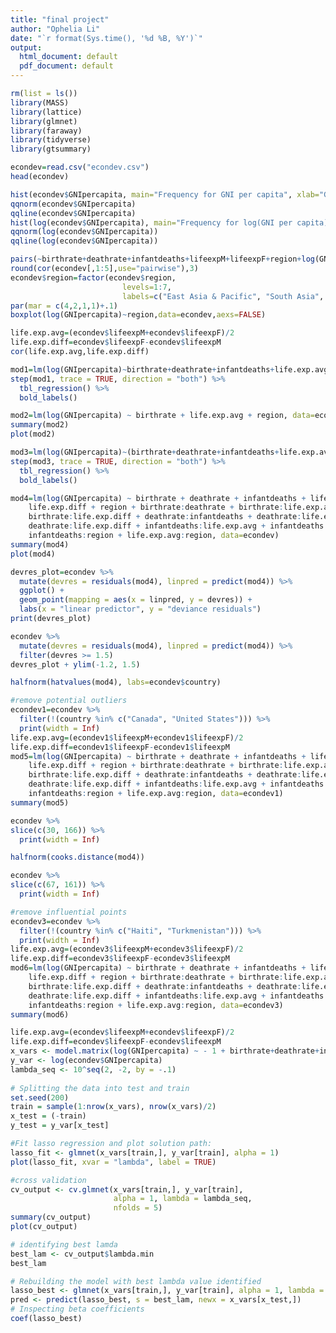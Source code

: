 ```yaml
---
title: "final project"
author: "Ophelia Li"
date: "`r format(Sys.time(), '%d %B, %Y')`"
output:
  html_document: default
  pdf_document: default
---
```


```r
rm(list = ls())
library(MASS)
library(lattice)
library(glmnet)
library(faraway)
library(tidyverse)
library(gtsummary)
```

```r
econdev=read.csv("econdev.csv")
head(econdev)
```

```r
hist(econdev$GNIpercapita, main="Frequency for GNI per capita", xlab="GNI per capita")
qqnorm(econdev$GNIpercapita)
qqline(econdev$GNIpercapita)
hist(log(econdev$GNIpercapita), main="Frequency for log(GNI per capita)", xlab="log(GNI per capita)")
qqnorm(log(econdev$GNIpercapita))
qqline(log(econdev$GNIpercapita))
```

```r
pairs(~birthrate+deathrate+infantdeaths+lifeexpM+lifeexpF+region+log(GNIpercapita),data=econdev)
round(cor(econdev[,1:5],use="pairwise"),3)
econdev$region=factor(econdev$region,
                         levels=1:7,
                         labels=c("East Asia & Pacific", "South Asia", "Europe & Central Asia", "North America", "Latin America", "Middle East & North Africa", "Sub-Saharan Africa"))
par(mar = c(4,2,1,1)+.1)
boxplot(log(GNIpercapita)~region,data=econdev,aexs=FALSE)
```
```r
life.exp.avg=(econdev$lifeexpM+econdev$lifeexpF)/2
life.exp.diff=econdev$lifeexpF-econdev$lifeexpM
cor(life.exp.avg,life.exp.diff)
```

```r
mod1=lm(log(GNIpercapita)~birthrate+deathrate+infantdeaths+life.exp.avg+life.exp.diff+region,data=econdev)
step(mod1, trace = TRUE, direction = "both") %>%
  tbl_regression() %>%
  bold_labels()
```

```r
mod2=lm(log(GNIpercapita) ~ birthrate + life.exp.avg + region, data=econdev)
summary(mod2)
plot(mod2)
```

```r
mod3=lm(log(GNIpercapita)~(birthrate+deathrate+infantdeaths+life.exp.avg+life.exp.diff+region)^2,data=econdev)
step(mod3, trace = TRUE, direction = "both") %>%
  tbl_regression() %>%
  bold_labels()
```

```r
mod4=lm(log(GNIpercapita) ~ birthrate + deathrate + infantdeaths + life.exp.avg + 
    life.exp.diff + region + birthrate:deathrate + birthrate:life.exp.avg + 
    birthrate:life.exp.diff + deathrate:infantdeaths + deathrate:life.exp.avg + 
    deathrate:life.exp.diff + infantdeaths:life.exp.avg + infantdeaths:life.exp.diff + 
    infantdeaths:region + life.exp.avg:region, data=econdev)
summary(mod4)
plot(mod4)
```

```r
devres_plot=econdev %>%
  mutate(devres = residuals(mod4), linpred = predict(mod4)) %>%
  ggplot() + 
  geom_point(mapping = aes(x = linpred, y = devres)) +
  labs(x = "linear predictor", y = "deviance residuals")
print(devres_plot)
```

```r
econdev %>%
  mutate(devres = residuals(mod4), linpred = predict(mod4)) %>%
  filter(devres >= 1.5)
devres_plot + ylim(-1.2, 1.5)
```

```r
halfnorm(hatvalues(mod4), labs=econdev$country)
```

```r
#remove potential outliers
econdev1=econdev %>%
  filter(!(country %in% c("Canada", "United States"))) %>%
  print(width = Inf)
life.exp.avg=(econdev1$lifeexpM+econdev1$lifeexpF)/2
life.exp.diff=econdev1$lifeexpF-econdev1$lifeexpM
mod5=lm(log(GNIpercapita) ~ birthrate + deathrate + infantdeaths + life.exp.avg + 
    life.exp.diff + region + birthrate:deathrate + birthrate:life.exp.avg + 
    birthrate:life.exp.diff + deathrate:infantdeaths + deathrate:life.exp.avg + 
    deathrate:life.exp.diff + infantdeaths:life.exp.avg + infantdeaths:life.exp.diff + 
    infantdeaths:region + life.exp.avg:region, data=econdev1)
summary(mod5)
```

```r
econdev %>%
slice(c(30, 166)) %>%
  print(width = Inf)
```

```r
halfnorm(cooks.distance(mod4))
```

```r
econdev %>%
slice(c(67, 161)) %>%
  print(width = Inf)
```

```r
#remove influential points
econdev3=econdev %>%
  filter(!(country %in% c("Haiti", "Turkmenistan"))) %>%
  print(width = Inf)
life.exp.avg=(econdev3$lifeexpM+econdev3$lifeexpF)/2
life.exp.diff=econdev3$lifeexpF-econdev3$lifeexpM
mod6=lm(log(GNIpercapita) ~ birthrate + deathrate + infantdeaths + life.exp.avg + 
    life.exp.diff + region + birthrate:deathrate + birthrate:life.exp.avg + 
    birthrate:life.exp.diff + deathrate:infantdeaths + deathrate:life.exp.avg + 
    deathrate:life.exp.diff + infantdeaths:life.exp.avg + infantdeaths:life.exp.diff + 
    infantdeaths:region + life.exp.avg:region, data=econdev3)
summary(mod6)
```

```r
life.exp.avg=(econdev$lifeexpM+econdev$lifeexpF)/2
life.exp.diff=econdev$lifeexpF-econdev$lifeexpM
x_vars <- model.matrix(log(GNIpercapita) ~ - 1 + birthrate+deathrate+infantdeaths+life.exp.avg+life.exp.diff+region, data=econdev)[, -1]
y_var <- log(econdev$GNIpercapita)
lambda_seq <- 10^seq(2, -2, by = -.1)
 
# Splitting the data into test and train
set.seed(200)
train = sample(1:nrow(x_vars), nrow(x_vars)/2)
x_test = (-train)
y_test = y_var[x_test]

#Fit lasso regression and plot solution path:
lasso_fit <- glmnet(x_vars[train,], y_var[train], alpha = 1)
plot(lasso_fit, xvar = "lambda", label = TRUE)

#cross validation
cv_output <- cv.glmnet(x_vars[train,], y_var[train],
                       alpha = 1, lambda = lambda_seq, 
                       nfolds = 5)
summary(cv_output)
plot(cv_output)

# identifying best lamda
best_lam <- cv_output$lambda.min
best_lam
```

```r
# Rebuilding the model with best lambda value identified
lasso_best <- glmnet(x_vars[train,], y_var[train], alpha = 1, lambda = best_lam)
pred <- predict(lasso_best, s = best_lam, newx = x_vars[x_test,])
# Inspecting beta coefficients
coef(lasso_best)
```